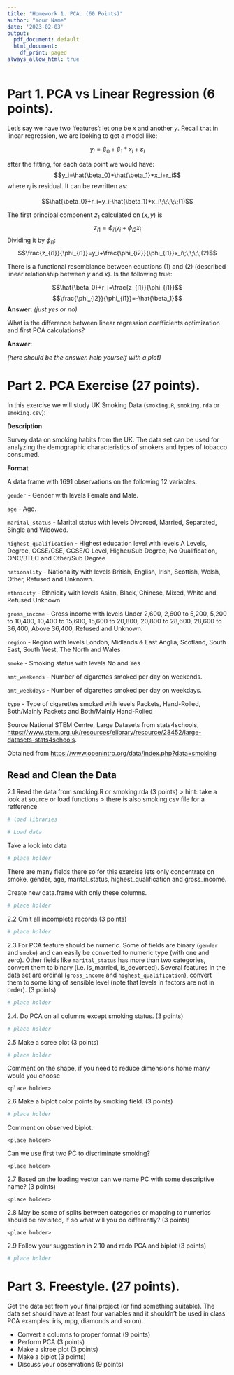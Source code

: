 ---
title: "Homework 1. PCA. (60 Points)"
author: "Your Name"
date: '2023-02-03'
output:
  pdf_document: default
  html_document:
    df_print: paged
always_allow_html: true
---


# Part 1. PCA vs Linear Regression (6 points).

Let's say we have two 'features': let one be $x$ and another $y$.
Recall that in linear regression, we are looking to get a model like:


$$y_i=\beta_0+\beta_1*x_i+\varepsilon_i$$

after the fitting, for each data point we would have:
$$y_i=\hat{\beta_0}+\hat{\beta_1}*x_i+r_i$$
where $r_i$ is residual. It can be rewritten as:

$$\hat{\beta_0}+r_i=y_i-\hat{\beta_1}*x_i\;\;\;\;\;(1)$$

The first principal component $z_1$ calculated on $(x,y)$ is
$$z_{i1}=\phi_{i1}y_i+\phi_{i2}x_i$$
Dividing it by $\phi_{i1}$:
$$\frac{z_{i1}}{\phi_{i1}}=y_i+\frac{\phi_{i2}}{\phi_{i1}}x_i\;\;\;\;\;(2)$$

There is a functional resemblance between equations (1) and (2) (described linear relationship between $y$ and $x$). Is the following true:

$$\hat{\beta_0}+r_i=\frac{z_{i1}}{\phi_{i1}}$$
$$\frac{\phi_{i2}}{\phi_{i1}}=-\hat{\beta_1}$$
**Answer**: *(just yes or no)*


What is the difference between linear regression coefficients optimization and first PCA calculations?


**Answer**:

*(here should be the answer. help yourself with a plot)*


# Part 2. PCA Exercise (27 points).

In this exercise we will study UK Smoking Data (`smoking.R`, `smoking.rda` or `smoking.csv`):

**Description**

Survey data on smoking habits from the UK. The data set can be used for analyzing the demographic characteristics of smokers and types of tobacco consumed.

**Format**

A data frame with 1691 observations on the following 12 variables.

`gender` - Gender with levels Female and Male.

`age` - Age.

`marital_status` - Marital status with levels Divorced, Married, Separated, Single and Widowed.

`highest_qualification` - Highest education level with levels A Levels, Degree, GCSE/CSE, GCSE/O Level, Higher/Sub Degree, No Qualification, ONC/BTEC and Other/Sub Degree

`nationality` - Nationality with levels British, English, Irish, Scottish, Welsh, Other, Refused and Unknown.

`ethnicity` - Ethnicity with levels Asian, Black, Chinese, Mixed, White and Refused Unknown.

`gross_income` - Gross income with levels Under 2,600, 2,600 to 5,200, 5,200 to 10,400, 10,400 to 15,600, 15,600 to 20,800, 20,800 to 28,600, 28,600 to 36,400, Above 36,400, Refused and Unknown.

`region` - Region with levels London, Midlands & East Anglia, Scotland, South East, South West, The North and Wales

`smoke` - Smoking status with levels No and Yes

`amt_weekends` - Number of cigarettes smoked per day on weekends.

`amt_weekdays` - Number of cigarettes smoked per day on weekdays.

`type` - Type of cigarettes smoked with levels Packets, Hand-Rolled, Both/Mainly Packets and Both/Mainly Hand-Rolled

Source
National STEM Centre, Large Datasets from stats4schools, <https://www.stem.org.uk/resources/elibrary/resource/28452/large-datasets-stats4schools>.

Obtained from <https://www.openintro.org/data/index.php?data=smoking>

## Read and Clean the Data

2.1 Read the data from smoking.R or smoking.rda (3 points)
> hint: take a look at source or load functions
>       there is also smoking.csv file for a refference

```{r setup, results="hide", warning=F, message=F}
# load libraries
```

```{r}
# Load data

```

Take a look into data
```{r}
# place holder
```

There are many fields there so for this exercise lets only concentrate on 
smoke, gender, age, marital_status, highest_qualification and gross_income.

Create new data.frame with only these columns.

```{r}
# place holder
```


2.2 Omit all incomplete records.(3 points)

```{r}
# place holder

```

2.3 For PCA feature should be numeric. Some of fields are binary (`gender` and `smoke`) 
and can easily be converted to numeric type (with one and zero).
Other fields like `marital_status` has more than two categories, convert
them to binary (i.e. is_married, is_devorced). Several features in the data 
set are ordinal (`gross_income` and `highest_qualification`), convert them 
to some king of sensible level (note that levels in factors are not in order). 
(3 points)


```{r}
# place holder
```

2.4. Do PCA on all columns except smoking status. (3 points)

```{r}
# place holder
```

2.5 Make a scree plot (3 points)

```{r}
# place holder
```
Comment on the shape, 
if you need to reduce dimensions home many would you choose


```
<place holder>
```

2.6 Make a biplot color points by smoking field. (3 points)

```{r}
# place holder
```

Comment on observed biplot.

```
<place holder>
```

Can we use first two PC to discriminate smoking?

```
<place holder>
```

2.7 Based on the loading vector can we name PC with some descriptive name? (3 points)

```
<place holder>
```

2.8 May be some of splits between categories or mapping to numerics should be revisited, if so what will you do differently? (3 points)

```
<place holder>
```

2.9 Follow your suggestion in 2.10 and redo PCA and biplot (3 points)

```{r}
# place holder
```


# Part 3. Freestyle. (27 points).

Get the data set from your final project (or find something suitable). The data set should have at least four variables and it shouldn't be used in class PCA examples: iris, mpg, diamonds and so on).

* Convert a columns to proper format (9 points)
* Perform PCA (3 points)
* Make a skree plot (3 points)
* Make a biplot (3 points)
* Discuss your observations (9 points)
